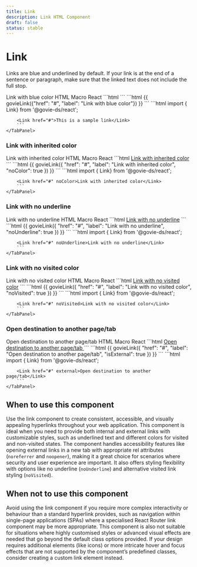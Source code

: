 ```yaml
---
title: Link
description: Link HTML Component
draft: false
status: stable
---
```


# Link

<ComponentStatusBlock componentId="link" />

Links are blue and underlined by default. If your link is at the end of a sentence or paragraph, make sure that the linked text does not include the full stop.

<Paragraph>
    <Link href="#">Link with blue color</Link>
</Paragraph>

<Tabs id="tab1">
    <TabList>
        <TabItem value="tab11" checked>HTML</TabItem>
        <TabItem value="tab12">Macro</TabItem>
        <TabItem value="tab13">React</TabItem>
    </TabList>
    <TabPanel value="tab11">        
        ```html
        <a href="#" class="gi-link"></a>
        ```
    </TabPanel>
    <TabPanel value="tab12">        
        ```html
        {{ govieLink({"href": "#", "label": "Link with blue color"}) }}
        ```
    </TabPanel>
    <TabPanel value="tab13">
        ```html
        import { Link} from '@govie-ds/react';

        <Link href="#">This is a sample link</Link>
        ```
    </TabPanel>
</Tabs>

### Link with inherited color

<Paragraph>
    <Link href="#" noColor>Link with inherited color</Link>
</Paragraph>

<Tabs id="tab2">
    <TabList>
        <TabItem value="tab21" checked>HTML</TabItem>
        <TabItem value="tab22">Macro</TabItem>
        <TabItem value="tab23">React</TabItem>
    </TabList>
    <TabPanel value="tab21">        
        ```html
        <a href="#" class="gi-link gi-link-inherit">Link with inherited color</a>
        ```
    </TabPanel>
    <TabPanel value="tab22">        
        ```html
        {{ 
            govieLink({
                "href": "#", 
                "label": "Link with inherited color", 
                "noColor": true
            }) 
        }}
        ```
    </TabPanel>
    <TabPanel value="tab23">
        ```html
        import { Link} from '@govie-ds/react';

        <Link href="#" noColor>Link with inherited color</Link>
        ```
    </TabPanel>
</Tabs>

### Link with no underline

<Paragraph>
    <Link href="#">Link with no underline</Link>
</Paragraph>

<Tabs id="tab3">
    <TabList>
        <TabItem value="tab31" checked>HTML</TabItem>
        <TabItem value="tab32">Macro</TabItem>
        <TabItem value="tab33">React</TabItem>
    </TabList>
    <TabPanel value="tab31">        
        ```html
        <a href="#" class="gi-link gi-link-no-underline">Link with no underline</a>
        ```
    </TabPanel>
    <TabPanel value="tab32">        
        ```html
        {{ 
            govieLink({
                "href": "#", 
                "label": "Link with no underline", 
                "noUnderline": true
                }) 
        }}
        ```
    </TabPanel>
    <TabPanel value="tab33">
        ```html
        import { Link} from '@govie-ds/react';

        <Link href="#" noUnderline>Link with no underline</Link>
        ```
    </TabPanel>
</Tabs>

### Link with no visited color

<Paragraph>
    <Link href="#">Link with no visited color</Link>
</Paragraph>

<Tabs id="tab4">
    <TabList>
        <TabItem value="tab41" checked>HTML</TabItem>
        <TabItem value="tab42">Macro</TabItem>
        <TabItem value="tab43">React</TabItem>
    </TabList>
    <TabPanel value="tab41">        
        ```html
        <a href="#" class="gi-link gi-link-no-visited">Link with no visited color</a>
        ```
    </TabPanel>
    <TabPanel value="tab42">        
        ```html
        {{ 
            govieLink({
                "href": "#", 
                "label": "Link with no visited color", 
                "noVisited": true
                }) 
        }}
        ```
    </TabPanel>
    <TabPanel value="tab43">
        ```html
        import { Link} from '@govie-ds/react';

        <Link href="#" noVisited>Link with no visited color</Link>
        ```
    </TabPanel>
</Tabs>

### Open destination to another page/tab

<Paragraph>
    <Link href="#">Open destination to another page/tab</Link>
</Paragraph>

<Tabs id="tab5">
    <TabList>
        <TabItem value="tab51" checked>HTML</TabItem>
        <TabItem value="tab52">Macro</TabItem>
        <TabItem value="tab53">React</TabItem>
    </TabList>
    <TabPanel value="tab51">        
        ```html
        <a href="#" 
           class="gi-link" 
           rel="noreferrer noopener" 
           target="_blank">
           Open destination to another page/tab
        </a>
        ```
    </TabPanel>
    <TabPanel value="tab52">        
        ```html
        {{ 
            govieLink({
                "href": "#", 
                "label": "Open destination to another page/tab", 
                "isExternal": true
                }) 
        }}
        ```
    </TabPanel>
    <TabPanel value="tab53">
        ```html
        import { Link} from '@govie-ds/react';

        <Link href="#" external>Open destination to another page/tab</Link>
        ```
    </TabPanel>
</Tabs>

## When to use this component

Use the link component to create consistent, accessible, and visually appealing hyperlinks throughout your web application.
This component is ideal when you need to provide both internal and external links with customizable styles, such as underlined text and different colors for visited and non-visited states.
The component handles accessibility features like opening external links in a new tab with appropriate rel attributes (`noreferrer` and `noopener`), making it a great choice for scenarios where security and user experience are important.
It also offers styling flexibility with options like no underline (`noUnderline`) and alternative visited link styling (`noVisited`).

## When not to use this component

Avoid using the link component if you require more complex interactivity or behaviour than a standard hyperlink provides, such as navigation within single-page applications (SPAs) where a specialised React Router link component may be more appropriate.
This component is also not suitable for situations where highly customised styles or advanced visual effects are needed that go beyond the default class options provided.
If your design requires additional elements (like icons) or more intricate hover and focus effects that are not supported by the component’s predefined classes, consider creating a custom link element instead.